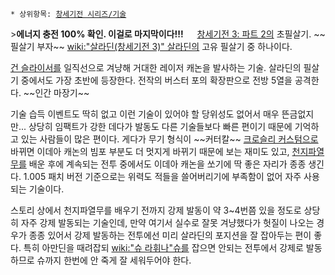  * 상위항목: [[창세기전 시리즈/기술]]

{{{#!html
<object type='application/x-shockwave-flash' id='_57SjgDf8a4$' width='502px' height='377px' align='middle' classid='clsid:d27cdb6e-ae6d-11cf-96b8-444553540000' codebase='http://fpdownload.macromedia.com/pub/shockwave/cabs/flash/swflash.cab#version=9,0,0,0'><param name='movie' value='http://flvs.daum.net/flvPlayer.swf?vid=_57SjgDf8a4$&barOff=true' /><param name='allowScriptAccess' value='always' /><param name='allowFullScreen' value='true' /><param name='bgcolor' value='#000000' /><param name='wmode' value='opaque' /><embed src='http://flvs.daum.net/flvPlayer.swf?vid=_57SjgDf8a4$&barOff=true' width='502px' height='377px' allowScriptAccess='always' type='application/x-shockwave-flash' allowFullScreen='true' bgcolor='#000000' ></embed></object>}}}

>'''에너지 충전 100% 확인. 이걸로 마지막이다!!!'''
　
[[창세기전 3: 파트 2]]의 초필살기. ~~필살기 부자~~ [[wiki:"살라딘(창세기전 3)" 살라딘]]의 고유 필살기 중 하나이다.

[[건 슬라이서]]를 일직선으로 겨냥해 거대한 레이저 캐논을 발사하는 기술. 살라딘의 필살기 중에서도 가장 초반에 등장한다. 전작의 버스터 포의 확장판으로 전방 5열을 공격한다. ~~인간 마장기~~

기술 습득 이벤트도 딱히 없고 이런 기술이 있어야 할 당위성도 없어서 매우 뜬금없지만... 상당히 임팩트가 강한 데다가 발동도 다른 기술들보다 빠른 편이기 때문에 기억하고 있는 사람들이 많은 편이다. 게다가 무기 형식이 ~~커터칼~~ [[크로슬리 커스텀]]으로 바뀌면 이데아 캐논의 빔포 부분도 더 멋지게 바뀌기 때문에 보는 재미도 있고, [[천지파열무]]를 배운 후에 계속되는 전투 중에서도 이데아 캐논을 쏘기에 딱 좋은 자리가 종종 생긴다. 1.005 패치 버전 기준으로는 위력도 적들을 쓸어버리기에 부족함이 없어 자주 사용되는 기술이다.

스토리 상에서 천지파열무를 배우기 전까지 강제 발동이 약 3~4번쯤 있을 정도로 상당히 자주 강제 발동되는 기술인데, 만약 여기서 실수로 잘못 겨냥했다가 헛질이 나오는 경우가 종종 있어서 강제 발동하는 전투에선 미리 살라딘의 포지션을 잘 잡아두는 편이 좋다. 특히 아만딘을 때려잡되 [[wiki:"슈 라휘나"슈]]를 잡으면 안되는 전투에서 강제로 발동하므로 슈까지 한번에 안 죽게 잘 세워두어야 한다.
